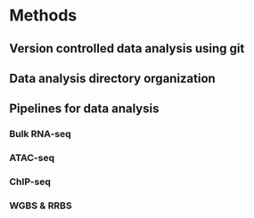 # Methods {- #methods}

## Version controlled data analysis using git

## Data analysis directory organization

## Pipelines for data analysis

### Bulk RNA-seq

### ATAC-seq

### ChIP-seq

### WGBS & RRBS